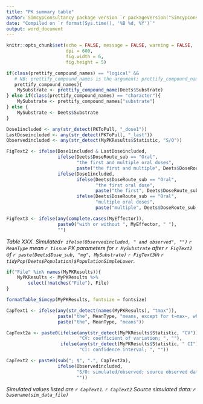 ```yaml
---
title: "PK summary table"
author: SimcypConsultancy package version `r packageVersion("SimcypConsultancy")`
date: "Compiled on `r format(Sys.time(), '%B %d, %Y')`"
output: word_document
---
```


```r

knitr::opts_chunk$set(echo = FALSE, message = FALSE, warning = FALSE, 
                      dpi = 600, 
                      fig.width = 6, 
                      fig.height = 5)

```

```r

if(class(prettify_compound_names) == "logical" &&
   # NB: prettify_compound_names is the argument; prettify_compound_name is the function.
   prettify_compound_names){
    MySubstrate <- prettify_compound_name(Deets$Substrate)
} else if(class(prettify_compound_names) == "character"){
    MySubstrate <- prettify_compound_names["substrate"]
} else {
    MySubstrate <- Deets$Substrate
}

Dose1included <- any(str_detect(PKToPull, "_dose1"))
LastDoseincluded <- any(str_detect(PKToPull, "_last"))
Observedincluded <- any(str_detect(MyPKResults$Statistic, "S/O"))

FigText2 <- ifelse(Dose1included & LastDoseincluded, 
                   ifelse(Deets$DoseRoute_sub == "Oral", 
                          "the first and multiple oral doses", 
                          paste("the first and multiple", Deets$DoseRoute_sub, "doses")),
                   ifelse(Dose1included, 
                          ifelse(Deets$DoseRoute_sub == "Oral", 
                                 "the first oral dose",
                                 paste("the first", Deets$DoseRoute_sub, "dose")),
                          ifelse(Deets$DoseRoute_sub == "Oral", 
                                 "multiple oral doses", 
                                 paste("multiple", Deets$DoseRoute_sub, "doses"))))

FigText3 <- ifelse(any(complete.cases(MyEffector)),
                   paste0("with or without ", MyEffector, " "),
                   "")

```

*Table XXX. Simulated`r ifelse(Observedincluded, " and observed", "")` `r MeanType` mean `r tissue` PK parameters for `r MySubstrate` after `r FigText2` of `r paste(Deets$Dose_sub, "mg", MySubstrate)` `r FigText3`in `r tidyPop(Deets$Population)$PopulationSimpleLower`.*


```r

if("File" %in% names(MyPKResults)){
    MyPKResults <- MyPKResults %>% 
        select(!matches("File"), File)
}

formatTable_Simcyp(MyPKResults, fontsize = fontsize)

```

```r

CapText1 <- ifelse(any(str_detect(names(MyPKResults), "tmax")), 
                   paste("the", MeanType, "means, except for t~max~, which is median, minimum, and maximum"),
                   paste("the", MeanType, "means"))

CapText2a <- paste0(ifelse(any(str_detect(MyPKResults$Statistic, "CV")),
                           "CV: coefficient of variation; ", ""), 
                    ifelse(any(str_detect(MyPKResults$Statistic, " CI")),
                           "CI: confidence interval; ", ""))

CapText2 <- paste0(sub("; $", ".", CapText2a), 
                   ifelse(Observedincluded, 
                          "S/O: simulated/observed; source observed data: Clinical Study XXX; ",
                          ""))

```

*Simulated values listed are `r CapText1`. `r CapText2` Source simulated data: `r basename(sim_data_file)`* 


